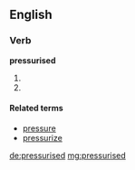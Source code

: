 ==English==

===Verb===
'''pressurised'''

# {{past of|[[pressurise]]}}
# {{alternative spelling of|[[pressurized]]}}

====Related terms====
* [[pressure]]
* [[pressurize]]

[[de:pressurised]]
[[mg:pressurised]]